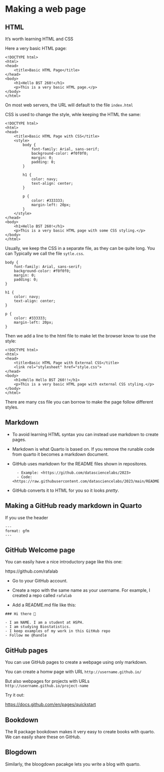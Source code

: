 # Making a web page


## HTML 

It's worth learning HTML and CSS

Here a very basic HTML page:

```
<!DOCTYPE html>
<html>
<head>
    <title>Basic HTML Page</title>
</head>
<body>
    <h1>Hello BST 260!</h1>
    <p>This is a very basic HTML page.</p>
</body>
</html>
```

On most web servers, the URL will default to the file `index.html`

CSS is used to change the style, whle keeping the HTML the same:

```
<!DOCTYPE html>
<html>
<head>
    <title>Basic HTML Page with CSS</title>
    <style>
        body {
            font-family: Arial, sans-serif;
            background-color: #f0f0f0;
            margin: 0;
            padding: 0;
        }

        h1 {
            color: navy;
            text-align: center;
        }

        p {
            color: #333333;
            margin-left: 20px;
        }
    </style>
</head>
<body>
    <h1>Hello BST 260!</h1>
    <p>This is a very basic HTML page with some CSS styling.</p>
</body>
</html>
```


Usually, we keep the CSS in a separate file, as they can be quite long. You can Typically we call the file `sytle.css`.

```
body {
    font-family: Arial, sans-serif;
    background-color: #f0f0f0;
    margin: 0;
    padding: 0;
}

h1 {
    color: navy;
    text-align: center;
}

p {
    color: #333333;
    margin-left: 20px;
}
```

Then we add a line to the html file to make let the browser know to use the style:

```
<!DOCTYPE html>
<html>
<head>
    <title>Basic HTML Page with External CSS</title>
    <link rel="stylesheet" href="style.css">
</head>
<body>
    <h1>Hello Hello BST 260!!</h1>
    <p>This is a very basic HTML page with external CSS styling.</p>
</body>
</html>
```

There are many css file you can borrow to make the page follow different styles.

## Markdown

* To avoid learning HTML syntax you can instead use markdown to create pages. 

* Markdown is what Quarto is based on. If you remove the runable code from quarto it becomes a markdown document.

* GitHub uses markdown for the README files shown in repositores.

        - Example: <https://github.com/datasciencelabs/2023>
        - Code: <https://raw.githubusercontent.com/datasciencelabs/2023/main/README.md>

* GitHub converts it to HTML for you so it looks _pretty_.

## Making a GitHub ready markdown in Quarto

If you use the header

``` 
---
format: gfm
---
```
## GitHub Welcome page

You can easily have a nice introductory page like this one:

https://github.com/rafalab

* Go to your GitHub account. 

* Create a repo with the same name as your username. For example, I created a repo called `rafalab`

* Add a README.md file like this:

```
### Hi there 👋

- I am NAME. I am a student at HSPH.
- I am studying Biostatistics.
- I keep examples of my work in this GitHub repo
- Follow me @handle
```

## GitHub pages

You can use GitHub pages to create a webpage using only markdown.

You can create a homw page with URL `http://username.github.io/`

But also webpages for projects with URLs `http://username.github.io/project-name`


Try it out:

<https://docs.github.com/en/pages/quickstart>


## Bookdown

The R package bookdown makes it very easy to create books with quarto. We can easily share these on GitHub.

## Blogdown

Similarly, the bloogdown pacakge lets you write a blog with quarto.



